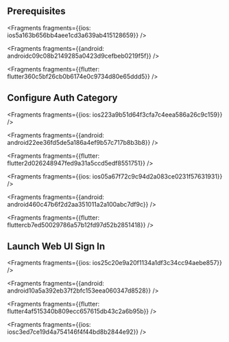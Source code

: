 ## Prerequisites




<Fragments fragments={{ios: ios5a163b656bb4aee1cd3a639ab415128659}} />



<Fragments fragments={{android: androidc09c08b2149285a0423d9cefbeb0219f5f}} />



<Fragments fragments={{flutter: flutter360c5bf26cb0b6174e0c9734d80e65ddd5}} />


## Configure Auth Category




<Fragments fragments={{ios: ios223a9b51d64f3cfa7c4eea586a26c9c159}} />



<Fragments fragments={{android: android22ee36fd5de5a186a4ef9b57c717b8b3b8}} />



<Fragments fragments={{flutter: flutter2d026248947fed9a31a5ccd5edf8551751}} />




<Fragments fragments={{ios: ios05a67f72c9c94d2a083ce0231f57631931}} />



<Fragments fragments={{android: android460c47b6f2d2aa351011a2a100abc7df9c}} />



<Fragments fragments={{flutter: fluttercb7ed50029786a57b12fd97d52b2851418}} />

## Launch Web UI Sign In




<Fragments fragments={{ios: ios25c20e9a20f1134a1df3c34cc94aebe857}} />



<Fragments fragments={{android: android10a5a392eb37f2bfc153eea060347d8528}} />



<Fragments fragments={{flutter: flutter4af515340b809ecc657615db43c2a6b95b}} />




<Fragments fragments={{ios: iosc3ed7ce19d4a754146f4f44bd8b2844e92}} />